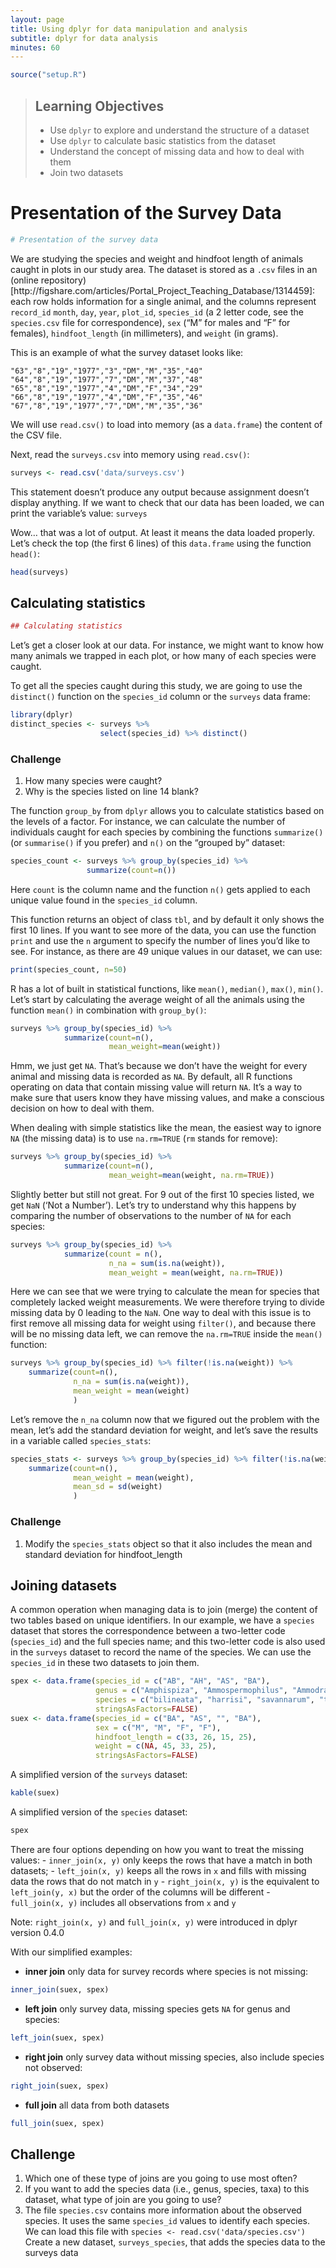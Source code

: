 ```yaml
---
layout: page
title: Using dplyr for data manipulation and analysis
subtitle: dplyr for data analysis
minutes: 60
---
```



```r
source("setup.R")

```

> ## Learning Objectives
>
> * Use `dplyr` to explore and understand the structure of a dataset
> * Use `dplyr` to calculate basic statistics from the dataset
> * Understand the concept of missing data and how to deal with them
> * Join two datasets

# Presentation of the Survey Data

```r
# Presentation of the survey data
```

We are studying the species and weight and hindfoot length of animals caught in plots in our study
area.  The dataset is stored as a `.csv` files in an (online repository)[http://figshare.com/articles/Portal_Project_Teaching_Database/1314459]: each row
holds information for a single animal, and the columns represent `record_id`
`month`, `day`, `year`, `plot_id`, `species_id` (a 2 letter code, see the
`species.csv` file for correspondence), `sex` ("M" for males and "F" for
females), `hindfoot_length` (in millimeters), and `weight` (in grams).

This is an example of what the survey dataset looks like:

    "63","8","19","1977","3","DM","M","35","40"
    "64","8","19","1977","7","DM","M","37","48"
    "65","8","19","1977","4","DM","F","34","29"
    "66","8","19","1977","4","DM","F","35","46"
    "67","8","19","1977","7","DM","M","35","36"

We will use `read.csv()` to load into memory (as a `data.frame`) the content of
the CSV file.

Next, read the `surveys.csv` into memory using `read.csv()`:

```r
surveys <- read.csv('data/surveys.csv')
```

This statement doesn't produce any output because assignment doesn't display
anything. If we want to check that our data has been loaded, we can print the
variable's value: `surveys`

Wow... that was a lot of output. At least it means the data loaded
properly. Let's check the top (the first 6 lines) of this `data.frame` using the
function `head()`:

```r
head(surveys)
```

## Calculating statistics

```r
## Calculating statistics
```

Let's get a closer look at our data. For instance, we might want to know how
many animals we trapped in each plot, or how many of each species were caught.

To get all the species caught during this study, we are going to use the
`distinct()` function on the `species_id` column or the `surveys` data frame:

```r
library(dplyr)
distinct_species <- surveys %>%
                    select(species_id) %>% distinct()
```

### Challenge

1. How many species were caught?
1. Why is the species listed on line 14 blank?

The function `group_by` from `dplyr` allows you to calculate statistics based on
the levels of a factor. For instance, we can calculate the number of individuals
caught for each species by combining the functions `summarize()` (or
`summarise()` if you prefer) and `n()` on the "grouped by" dataset:

```r
species_count <- surveys %>% group_by(species_id) %>%
                 summarize(count=n())
```

Here `count` is the column name and the function `n()` gets applied to each
unique value found in the `species_id` column.

This function returns an object of class `tbl`, and by default it only shows the
first 10 lines. If you want to see more of the data, you can use the function
`print` and use the `n` argument to specify the number of lines you'd like to
see. For instance, as there are 49 unique values in our dataset, we can use:

```r
print(species_count, n=50)
```

R has a lot of built in statistical functions, like `mean()`, `median()`,
`max()`, `min()`. Let's start by calculating the average weight of all the
animals using the function `mean()` in combination with `group_by()`:

```r
surveys %>% group_by(species_id) %>%
            summarize(count=n(),
                      mean_weight=mean(weight))
```

Hmm, we just get `NA`. That's because we don't have the weight for every animal
and missing data is recorded as `NA`. By default, all R functions operating on
data that contain missing value will return `NA`. It's a way to make sure that
users know they have missing values, and make a conscious decision on how to deal
with them.

When dealing with simple statistics like the mean, the easiest way to ignore
`NA` (the missing data) is to use `na.rm=TRUE` (`rm` stands for remove):

```r
surveys %>% group_by(species_id) %>%
            summarize(count=n(),
                      mean_weight=mean(weight, na.rm=TRUE))
```

Slightly better but still not great. For 9 out of the first 10 species listed,
we get `NaN` ('Not a Number'). Let's try to understand why this happens by
comparing the number of observations to the number of `NA` for each species:

```r
surveys %>% group_by(species_id) %>%
            summarize(count = n(),
                      n_na = sum(is.na(weight)),
                      mean_weight = mean(weight, na.rm=TRUE))
```

Here we can see that we were trying to calculate the mean for species that
completely lacked weight measurements. We were therefore trying to divide
missing data by 0 leading to the `NaN`. One way to deal with this issue is to
first remove all missing data for weight using `filter()`, and because there
will be no missing data left, we can remove the `na.rm=TRUE` inside the `mean()`
function:

```r
surveys %>% group_by(species_id) %>% filter(!is.na(weight)) %>%
    summarize(count=n(),
              n_na = sum(is.na(weight)),
              mean_weight = mean(weight)
              )
```

Let's remove the `n_na` column now that we figured out the problem with the
 mean, let's add the standard deviation for weight, and let's save the results
 in a variable called `species_stats`:


```r
species_stats <- surveys %>% group_by(species_id) %>% filter(!is.na(weight)) %>%
    summarize(count=n(),
              mean_weight = mean(weight),
              mean_sd = sd(weight)
              )
```

### Challenge

1. Modify the `species_stats` object so that it also includes the mean and
   standard deviation for hindfoot_length

## Joining datasets

A common operation when managing data is to join (merge) the content of two
tables based on unique identifiers. In our example, we have a `species` dataset
that stores the correspondence between a two-letter code (`species_id`) and the
full species name; and this two-letter code is also used in the `surveys`
dataset to record the name of the species. We can use the `species_id` in these
two datasets to join them.

```r
spex <- data.frame(species_id = c("AB", "AH", "AS", "BA"),
                   genus = c("Amphispiza", "Ammospermophilus", "Ammodramus", "Baiomys"),
                   species = c("bilineata", "harrisi", "savannarum", "taylori"),
                   stringsAsFactors=FALSE)
suex <- data.frame(species_id = c("BA", "AS", "", "BA"),
                   sex = c("M", "M", "F", "F"),
                   hindfoot_length = c(33, 26, 15, 25),
                   weight = c(NA, 45, 33, 25),
                   stringsAsFactors=FALSE)

```

A simplified version of the `surveys` dataset:

```r
kable(suex)
```


A simplified version of the `species` dataset:

```r
spex
```


There are four options depending on how you want to treat the missing values:
- `inner_join(x, y)` only keeps the rows that have a match in both datasets;
- `left_join(x, y)` keeps all the rows in `x` and fills with missing data the
  rows that do not match in `y`
- `right_join(x, y)` is the equivalent to `left_join(y, x)` but the order of the
  columns will be different
- `full_join(x, y)` includes all observations from `x` and `y`

Note: `right_join(x, y)` and `full_join(x, y)` were introduced in dplyr version 0.4.0

With our simplified examples:

* **inner join** only data for survey records where species is not missing: 
```r
inner_join(suex, spex)
```
* **left join** only survey data, missing species gets `NA` for genus and species: 
```r
left_join(suex, spex)
```
* **right join** only survey data without missing species, also include species
  not observed: 
```r
right_join(suex, spex)
```
* **full join** all data from both datasets
```r
full_join(suex, spex)
```

## Challenge

1. Which one of these type of joins are you going to use most often?
1. If you want to add the species data (i.e., genus, species, taxa) to this
   dataset, what type of join are you going to use?
1. The file `species.csv` contains more information about the observed species. It uses the same `species_id` values to identify each species.
   We can load this file with `species <- read.csv('data/species.csv')`
   Create a new dataset, `surveys_species`, that adds the species data to the
   surveys data

<!--
```r
species <- read.csv('data/species.csv')
surveys_species <- left_join(surveys, species)
```
-->
